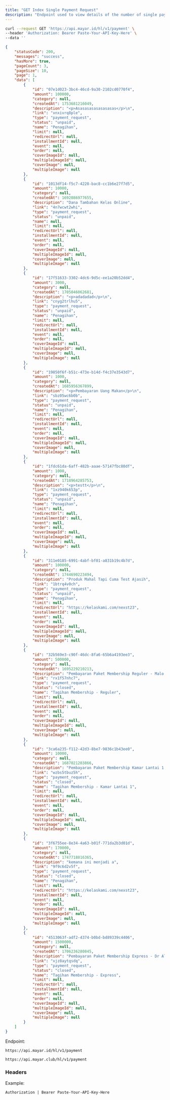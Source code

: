 ```yaml
---
title: "GET Index Single Payment Request"
description: "Endpoint used to view details of the number of single payment request that have been created"
---
```


<RequestExample>

```bash Request Example
curl --request GET 'https://api.mayar.id/hl/v1/payment' \
--header 'Authorization: Bearer Paste-Your-API-Key-Here' \
--data ''
```

</RequestExample>

<ResponseExample>

```json Response Example 200
{
    "statusCode": 200,
    "messages": "success",
    "hasMore": true,
    "pageCount": 3,
    "pageSize": 10,
    "page": 1,
    "data": [
        {
            "id": "07e1d023-3bc4-46cd-9a30-2102cd0770f4",
            "amount": 100000,
            "category": null,
            "createdAt": 1753681216049,
            "description": "<p>Asasasasasasasasas</p>\n",
            "link": "xnxivrq8ple",
            "type": "payment_request",
            "status": "unpaid",
            "name": "Penagihan",
            "limit": null,
            "redirectUrl": null,
            "installmentId": null,
            "event": null,
            "order": null,
            "coverImageId": null,
            "multipleImageId": null,
            "coverImage": null,
            "multipleImage": null
        },
        {
            "id": "1013df14-f5c7-4228-bac8-cc1b6e27f7d5",
            "amount": 10000,
            "category": null,
            "createdAt": 1692086977655,
            "description": "Dana Tambahan Kelas Online",
            "link": "4n7wcwt2whi",
            "type": "payment_request",
            "status": "unpaid",
            "name": null,
            "limit": null,
            "redirectUrl": null,
            "installmentId": null,
            "event": null,
            "order": null,
            "coverImageId": null,
            "multipleImageId": null,
            "coverImage": null,
            "multipleImage": null
        },
        {
            "id": "17f51633-3302-4dc6-9d5c-ee1a20b52dd4",
            "amount": 3000,
            "category": null,
            "createdAt": 1705046062681,
            "description": "<p>adadadad</p>\n",
            "link": "cnyg2trlhu5",
            "type": "payment_request",
            "status": "unpaid",
            "name": "Penagihan",
            "limit": null,
            "redirectUrl": null,
            "installmentId": null,
            "event": null,
            "order": null,
            "coverImageId": null,
            "multipleImageId": null,
            "coverImage": null,
            "multipleImage": null
        },
        {
            "id": "19850f6f-b51c-473e-b14d-f4c37e3543d7",
            "amount": 1000,
            "category": null,
            "createdAt": 1685956367899,
            "description": "<p>Pembayaran Uang Makan</p>\n",
            "link": "sbz05wc6b0b",
            "type": "payment_request",
            "status": "unpaid",
            "name": "Penagihan",
            "limit": null,
            "redirectUrl": null,
            "installmentId": null,
            "event": null,
            "order": null,
            "coverImageId": null,
            "multipleImageId": null,
            "coverImage": null,
            "multipleImage": null
        },
        {
            "id": "1fdc61da-6aff-482b-aaae-57147fbc80df",
            "amount": 1000,
            "category": null,
            "createdAt": 1718964285753,
            "description": "<p>testt</p>\n",
            "link": "1xz940k653p",
            "type": "payment_request",
            "status": "unpaid",
            "name": "Penagihan",
            "limit": null,
            "redirectUrl": null,
            "installmentId": null,
            "event": null,
            "order": null,
            "coverImageId": null,
            "multipleImageId": null,
            "coverImage": null,
            "multipleImage": null
        },
        {
            "id": "311e0185-6991-4abf-bf01-a831b19c4b7d",
            "amount": 100000,
            "category": null,
            "createdAt": 1744690223494,
            "description": "Produk Mahal Tapi Cuma Test Ajasih",
            "link": "1btrq4v0ch",
            "type": "payment_request",
            "status": "unpaid",
            "name": "Penagihan",
            "limit": null,
            "redirectUrl": "https://kelaskami.com/nexst23",
            "installmentId": null,
            "event": null,
            "order": null,
            "coverImageId": null,
            "multipleImageId": null,
            "coverImage": null,
            "multipleImage": null
        },
        {
            "id": "32b569e3-c90f-46dc-8fa6-65b6a4193ee3",
            "amount": 500000,
            "category": null,
            "createdAt": 1695229210213,
            "description": "Pembayaran Paket Membership Reguler - Malo Gusto",
            "link": "rx1f57nhc7",
            "type": "payment_request",
            "status": "closed",
            "name": "Tagihan Membership - Reguler",
            "limit": null,
            "redirectUrl": null,
            "installmentId": null,
            "event": null,
            "order": null,
            "coverImageId": null,
            "multipleImageId": null,
            "coverImage": null,
            "multipleImage": null
        },
        {
            "id": "3ca6a235-f112-42d3-8be7-9836c1b43ee0",
            "amount": 10000,
            "category": null,
            "createdAt": 1687021203866,
            "description": "Pembayaran Paket Membership Kamar Lantai 1 - Contoh",
            "link": "wzbs5tbuz5h",
            "type": "payment_request",
            "status": "closed",
            "name": "Tagihan Membership - Kamar Lantai 1",
            "limit": null,
            "redirectUrl": null,
            "installmentId": null,
            "event": null,
            "order": null,
            "coverImageId": null,
            "multipleImageId": null,
            "coverImage": null,
            "multipleImage": null
        },
        {
            "id": "3f6755ee-8e34-4a63-b01f-771da2b3d01d",
            "amount": 170000,
            "category": null,
            "createdAt": 1747718816365,
            "description": "kemana ini menjadi a",
            "link": "9f9c6d2v5f",
            "type": "payment_request",
            "status": "closed",
            "name": "Penagihan",
            "limit": null,
            "redirectUrl": "https://kelaskami.com/nexst23",
            "installmentId": null,
            "event": null,
            "order": null,
            "coverImageId": null,
            "multipleImageId": null,
            "coverImage": null,
            "multipleImage": null
        },
        {
            "id": "4513063f-adf2-4374-b0bd-bd89339c4406",
            "amount": 1500000,
            "category": null,
            "createdAt": 1706236280845,
            "description": "Pembayaran Paket Membership Express - Dr Aldow",
            "link": "xjz8aytqsdq",
            "type": "payment_request",
            "status": "closed",
            "name": "Tagihan Membership - Express",
            "limit": null,
            "redirectUrl": null,
            "installmentId": null,
            "event": null,
            "order": null,
            "coverImageId": null,
            "multipleImageId": null,
            "coverImage": null,
            "multipleImage": null
        }
    ]
}
```

</ResponseExample>

Endpoint:

<CodeGroup>

```Production Production
https://api.mayar.id/hl/v1/payment
```


```Sandbox Sandbox
https://api.mayar.club/hl/v1/payment
```

</CodeGroup>

### Headers

<ResponseField name="Authorization" type="string" required>
  Example:

  `Authorization | Bearer Paste-Your-API-Key-Here`
</ResponseField>